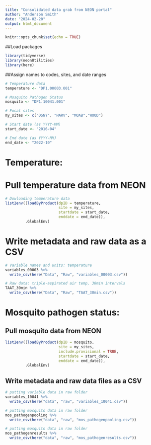 ```yaml
---
title: "Consolidated data grab from NEON portal"
author: "Anderson Smith"
date: "2024-02-20"
output: html_document
---
```


```r
knitr::opts_chunk$set(echo = TRUE)
```

##Load packages


```r

library(tidyverse)
library(neonUtilities)
library(here)

```

##Assign names to codes, sites, and date ranges


```r

# Temperature data
temperature <- "DP1.00003.001"

# Mosquito Pathogen Status
mosquito <- "DP1.10041.001"

# Focal sites
my_sites <- c("DSNY", "HARV", "MOAB","WOOD")

# Start date (as YYYY-MM)
start_date <- "2016-04" 

# End date (as YYYY-MM)
end_date <- "2022-10" 

```

# Temperature: 

# Pull temperature data from NEON

```r

# Dowloading temperature data
list2env((loadByProduct(dpID = temperature, 
                        site = my_sites, 
                        startdate = start_date,
                        enddate = end_date)),
         .GlobalEnv)

```
# Write metadata and raw data as a CSV
```r

# Variable names and units: temperature
variables_00003 %>% 
  write_csv(here("Data", "Raw", "variables_00003.csv"))

# Raw data: triple-aspirated air temp, 30min intervals
TAAT_30min %>% 
  write_csv(here("Data", "Raw", "TAAT_30min.csv"))
```

# Mosquito pathogen status: 

## Pull mosquito data from NEON
```r

list2env((loadByProduct(dpID = mosquito, 
                        site = my_sites, 
                        include.provisional = TRUE,
                        startdate = start_date,
                        enddate = end_date)),
         .GlobalEnv)
```

## Write metadata and raw data files as a CSV
```r
# putting variable data in raw folder
variables_10041 %>% 
  write_csv(here("data", "raw", "variables_10041.csv"))
```

```r
# putting mosquito data in raw folder
mos_pathogenpooling %>% 
  write_csv(here("data", "raw", "mos_pathogenpooling.csv"))
```

```r
# putting mosquito data in raw folder
mos_pathogenresults %>% 
  write_csv(here("data", "raw", "mos_pathogenresults.csv"))
```